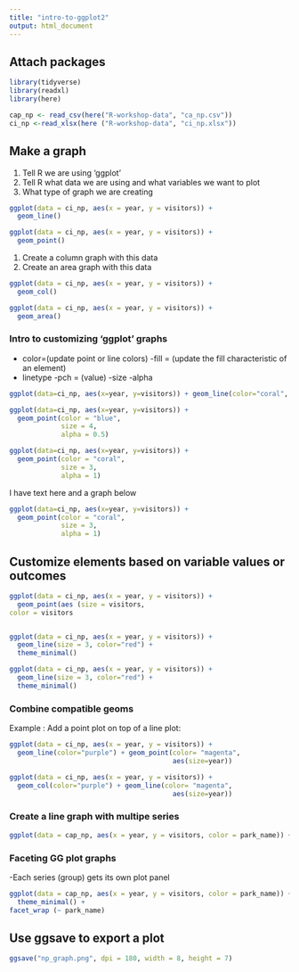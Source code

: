 ```yaml
---
title: "intro-to-ggplot2"
output: html_document
---
```




## Attach packages

```r
library(tidyverse)
library(readxl)
library(here)
```

```r
cap_np <- read_csv(here("R-workshop-data", "ca_np.csv"))
ci_np <-read_xlsx(here ("R-workshop-data", "ci_np.xlsx"))
```

## Make a graph

1. Tell R we are using 'ggplot'
2. Tell R what data we are using and what variables we want to plot
3. What type of graph we are creating

```r
ggplot(data = ci_np, aes(x = year, y = visitors)) +
  geom_line()
```
```r
ggplot(data = ci_np, aes(x = year, y = visitors)) +
  geom_point()
```
1. Create a column graph with this data
2. Create an area graph with this data

```r
ggplot(data = ci_np, aes(x = year, y = visitors)) +
  geom_col()
```
```r
ggplot(data = ci_np, aes(x = year, y = visitors)) +
  geom_area()
```
### Intro to customizing 'ggplot' graphs

- color=(update point or line colors)
-fill = (update the fill characteristic of an element)
- linetype
-pch = (value)
-size
-alpha

```r
ggplot(data=ci_np, aes(x=year, y=visitors)) + geom_line(color="coral", linetype="dashed")
```
```r
ggplot(data=ci_np, aes(x=year, y=visitors)) +
  geom_point(color = "blue",
             size = 4,
             alpha = 0.5)
```

```r
ggplot(data=ci_np, aes(x=year, y=visitors)) +
  geom_point(color = "coral",
             size = 3,
             alpha = 1)
```
I have text here and a graph below

```r
ggplot(data=ci_np, aes(x=year, y=visitors)) +
  geom_point(color = "coral",
             size = 3,
             alpha = 1)
```
## Customize elements based on variable values or outcomes

```r
ggplot(data = ci_np, aes(x = year, y = visitors)) + 
  geom_point(aes (size = visitors, 
color = visitors                                                                    ), pch = 17)
```
```r
```


```r
ggplot(data = ci_np, aes(x = year, y = visitors)) + 
  geom_line(size = 3, color="red") + 
  theme_minimal()
```


```r
ggplot(data = ci_np, aes(x = year, y = visitors)) + 
  geom_line(size = 3, color="red") + 
  theme_minimal()
```



### Combine compatible geoms

Example : Add a point plot on top of a line plot:

```r
ggplot(data = ci_np, aes(x = year, y = visitors)) + 
  geom_line(color="purple") + geom_point(color= "magenta",
                                         aes(size=year))
```
```r
ggplot(data = ci_np, aes(x = year, y = visitors)) + 
  geom_col(color="purple") + geom_line(color= "magenta",
                                         aes(size=year))
```
### Create a line graph with multipe series
```r
ggplot(data = cap_np, aes(x = year, y = visitors, color = park_name)) + geom_line()
```
### Faceting GG plot graphs
-Each series (group) gets its own plot panel

```r
ggplot(data = cap_np, aes(x = year, y = visitors, color = park_name)) + geom_line(show.legend = FALSE) +
  theme_minimal() +
facet_wrap (~ park_name)
```
## Use ggsave to export a plot

```r
ggsave("np_graph.png", dpi = 180, width = 8, height = 7)
```

